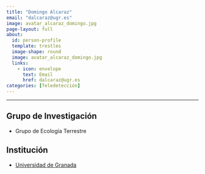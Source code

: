 ```yaml
---
title: "Domingo Alcaraz"
email: "dalcaraz@ugr.es"  
image: avatar_alcaraz_domingo.jpg
page-layout: full
about: 
  id: person-profile
  template: trestles
  image-shape: round
  image: avatar_alcaraz_domingo.jpg
  links:
    - icon: envelope
      text: Email
      href: dalcaraz@ugr.es
categories: [Teledetección]
---
```


<hr>

:::{#person-profile}

## Grupo de Investigación
- Grupo de Ecología Terrestre

## Institución
- [Universidad de Granada](https://www.ugr.es/)

:::
